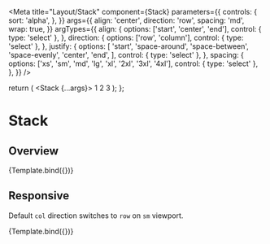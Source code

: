 

<Meta
  title="Layout/Stack"
  component={Stack}
  parameters={{
    controls: {
      sort: 'alpha',
    },
  }}
  args={{
    align: 'center',
    direction: 'row',
    spacing: 'md',
    wrap: true,
  }}
  argTypes={{
    align: {
      options: ['start', 'center', 'end'],
      control: { type: 'select' },
    },
    direction: {
      options: ['row', 'column'],
      control: { type: 'select' },
    },
    justify: {
      options: [
        'start',
        'space-around',
        'space-between',
        'space-evenly',
        'center',
        'end',
      ],
      control: { type: 'select' },
    },
    spacing: {
      options: ['xs', 'sm', 'md', 'lg', 'xl', '2xl', '3xl', '4xl'],
      control: { type: 'select' },
    },
  }}
/>

  return (
    <Stack {...args}>
      <Box w="40px" h="40px" bg="blue.100">
        1
      </Box>
      <Box w="50px" h="50px" bg="green.100">
        2
      </Box>
      <Box w="60px" h="60px" bg="orange.100">
        3
      </Box>
    </Stack>
  );
};

# Stack

## Overview

<Canvas>
  <Story name="Overview">{Template.bind({})}</Story>
</Canvas>

<ArgsTable story="Overview" />

## Responsive

Default `col` direction switches to `row` on `sm` viewport.

<Canvas>
  <Story
    name="Responsive"
    args={{ direction: { '2xs': 'column', sm: 'row' } }}
    argTypes={{
      direction: {
        table: {
          disable: true,
        },
      },
    }}
  >
    {Template.bind({})}
  </Story>
</Canvas>
